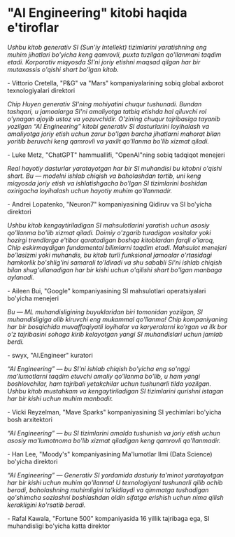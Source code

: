 # "AI Engineering" kitobi haqida e'tiroflar

_Ushbu kitob generativ SI (Sun'iy Intellekt) tizimlarini yaratishning eng muhim jihatlari bo'yicha keng qamrovli, puxta tuzilgan qo'llanmani taqdim etadi. Korporativ miqyosda SI'ni joriy etishni maqsad qilgan har bir mutaxassis o'qishi shart bo'lgan kitob._

<p className='text-right font-semibold'>- Vittorio Cretella, "P&G" va "Mars" kompaniyalarining sobiq global axborot texnologiyalari direktori</p>

_Chip Huyen generativ SI'ning mohiyatini chuqur tushunadi. Bundan tashqari, u jamoalarga SI'ni amaliyotga tatbiq etishda hal qiluvchi rol o'ynagan ajoyib ustoz va yozuvchidir. O'zining chuqur tajribasiga tayanib yozilgan “AI Engineering” kitobi generativ SI dasturlarini loyihalash va amaliyotga joriy etish uchun zarur bo'lgan barcha jihatlarni mahorat bilan yoritib beruvchi keng qamrovli va yaxlit qo'llanma bo'lib xizmat qiladi._

<p className='text-right font-semibold'>- Luke Metz, "ChatGPT" hammuallifi, "OpenAI"ning sobiq tadqiqot menejeri</p>

_Real hayotiy dasturlar yaratayotgan har bir SI muhandisi bu kitobni o'qishi shart. Bu — modelni ishlab chiqish va baholashdan tortib, uni keng miqyosda joriy etish va ishlatishgacha bo'lgan SI tizimlarini boshidan oxirigacha loyihalash uchun hayotiy muhim qo'llanmadir._

<p className='text-right font-semibold'>- Andrei Lopatenko, "Neuron7" kompaniyasining Qidiruv va SI bo'yicha direktori</p>

_Ushbu kitob kengaytiriladigan SI mahsulotlarini yaratish uchun asosiy qo'llanma bo'lib xizmat qiladi. Doimiy o'zgarib turadigan vositalar yoki hozirgi trendlarga e'tibor qaratadigan boshqa kitoblardan farqli o'laroq, Chip eskirmaydigan fundamental bilimlarni taqdim etadi. Mahsulot menejeri bo'lasizmi yoki muhandis, bu kitob turli funksional jamoalar o'rtasidagi hamkorlik bo'shlig'ini samarali to'ldiradi va shu sababli SI'ni ishlab chiqish bilan shug'ullanadigan har bir kishi uchun o'qilishi shart bo'lgan manbaga aylanadi._

<p className='text-right font-semibold'>- Aileen Bui, "Google" kompaniyasining SI mahsulotlari operatsiyalari bo'yicha menejeri</p>

_Bu — _ML_ muhandisligining buyuklaridan biri tomonidan yozilgan, SI muhandisligiga olib kiruvchi eng mukammal qo'llanma! Chip kompaniyaning har bir bosqichida muvaffaqiyatli loyihalar va karyeralarni ko'rgan va ilk bor o'z tajribasini sohaga kirib kelayotgan yangi SI muhandislari uchun jamlab berdi._

<p className='text-right font-semibold'>- swyx, "AI.Engineer" kuratori</p>

_“AI Engineering” — bu SI'ni ishlab chiqish bo'yicha eng so'nggi ma'lumotlarni taqdim etuvchi amaliy qo'llanma bo'lib, u ham yangi boshlovchilar, ham tajribali yetakchilar uchun tushunarli tilda yozilgan. Ushbu kitob mustahkam va kengaytiriladigan SI tizimlarini qurishni istagan har bir kishi uchun muhim manbadir._

<p className='text-right font-semibold'>- Vicki Reyzelman, "Mave Sparks" kompaniyasining SI yechimlari bo'yicha bosh arxitektori</p>

_“AI Engineering” — bu SI tizimlarini amalda tushunish va joriy etish uchun asosiy ma'lumotnoma bo'lib xizmat qiladigan keng qamrovli qo'llanmadir._

<p className='text-right font-semibold'>- Han Lee, "Moody's" kompaniyasining Ma'lumotlar Ilmi (Data Science) bo'yicha direktori</p>

_“AI Engineering” — Generativ SI yordamida dasturiy ta'minot yaratayotgan har bir kishi uchun muhim qo'llanma! U texnologiyani tushunarli qilib ochib beradi, baholashning muhimligini ta'kidlaydi va qimmatga tushadigan qo'shimcha sozlashni boshlashdan oldin sifatga erishish uchun nima qilish kerakligini ko'rsatib beradi._

<p className='text-right font-semibold'>- Rafal Kawala, "Fortune 500" kompaniyasida 16 yillik tajribaga ega, SI muhandisligi bo'yicha katta direktor</p>